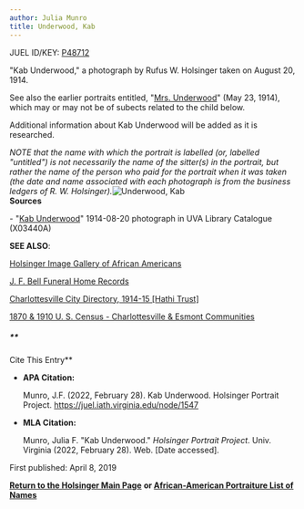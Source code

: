 ```yaml
---
author: Julia Munro
title: Underwood, Kab
---
```

JUEL ID/KEY: [P48712](http://juel.iath.virginia.edu/public_person?person=48712 "P48712")[  
](http://juel.iath.virginia.edu/public_person?person=48298 "P48298")

"Kab Underwood," a photograph by Rufus W. Holsinger taken on August 20, 1914.

See also the earlier portraits entitled, "[Mrs. Underwood](http://juel.iath.virginia.edu/node/1297 "Underwood, Mrs. ")" (May 23, 1914), which may or may not be of subects related to the child below.

Additional information about Kab Underwood will be added as it is researched.

_NOTE that the name with which the portrait is labelled (or, labelled "untitled") is not necessarily the name of the sitter(s) in the portrait, but rather the name of the person who paid for the portrait when it was taken (the date and name associated with each photograph is from the business ledgers of R. W. Holsinger)._![Underwood, Kab](https://iiif.lib.virginia.edu/iiif/uva-lib:1043551/full/778,561/0/default.jpg "Underwood, Kab")  
**Sources**

\- "[Kab Underwood](https://search.lib.virginia.edu/sources/images/items/uva-lib:1043551 "Underwood, Kab")" 1914-08-20 photograph in UVA Library Catalogue (X03440A)

**SEE ALSO**:

[Holsinger Image Gallery of African Americans](http://rwholsingerphotos.org/images.php "Holsinger Image Gallery of African Americans")

[J. F. Bell Funeral Home Records](http://www2.vcdh.virginia.edu/afam/raceandplace/perl_scripts/funeral_search.html "J. F. Bell Funeral Home Database")

[Charlottesville City Directory, 1914-15 \[Hathi Trust\]](https://catalog.hathitrust.org/Record/101954103 "Charlottesville City Directory, 1914-15") 

[1870 & 1910 U. S. Census - Charlottesville & Esmont Communities](http://www2.vcdh.virginia.edu/afam/raceandplace/census/search_both.html "1870 & 1910 U. S. Census: Charlottesville and Esmont Communities")

##### **  
Cite This Entry**

*   **APA Citation:**
    
    Munro, J.F. (2022, February 28). Kab Underwood. Holsinger Portrait Project. https://juel.iath.virginia.edu/node/1547
    
*   **MLA Citation:**
    
    Munro, Julia F. "Kab Underwood." _Holsinger Portrait Project_. Univ. Virginia (2022, February 28). Web. \[Date accessed\].
    

First published: April 8, 2019

[**Return to the Holsinger Main Page**](http://juel.iath.virginia.edu/node/980) **or [African-American Portraiture List of Names](http://juel.iath.virginia.edu/node/996)**